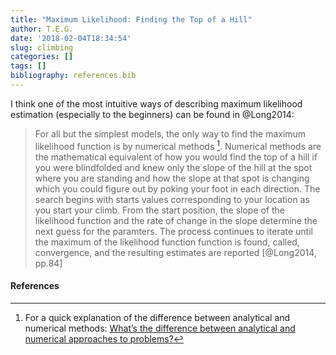 ```yaml
---
title: "Maximum Likelihood: Finding the Top of a Hill"
author: T.E.G.
date: '2018-02-04T18:34:54'
slug: climbing
categories: []
tags: []
bibliography: references.bib
---
```


I think one of the most intuitive ways of describing maximum likelihood estimation (especially to the beginners) can be found in @Long2014:

> For all but the simplest models, the only way to find the maximum likelihood function is by numerical methods ^[For a quick explanation of the difference between analytical and numerical methods: [What’s the difference between analytical and numerical approaches to problems?](https://math.stackexchange.com/a/935458)]. Numerical methods are the mathematical equivalent of how you would find the top of a hill if you were blindfolded and knew only the slope of the hill at the spot where you are standing and how the slope at that spot is changing which you could figure out by poking your foot in each direction. The search begins with starts values corresponding to your location as you start your climb. From the start position, the slope of the likelihood function and the rate of change in the slope determine the next guess for the paramters. The process continues to iterate until the maximum of the likelihood function function is found, called, convergence, and the resulting estimates are reported [@Long2014, pp.84]


#### **References**
